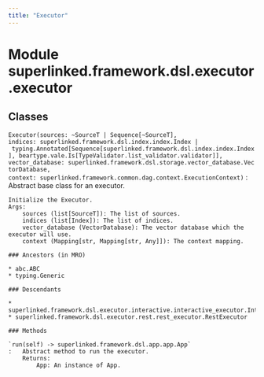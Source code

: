 ```yaml
---
title: "Executor"
---
```


Module superlinked.framework.dsl.executor.executor
==================================================

Classes
-------

`Executor(sources: ~SourceT | Sequence[~SourceT], indices: superlinked.framework.dsl.index.index.Index | typing.Annotated[Sequence[superlinked.framework.dsl.index.index.Index], beartype.vale.Is[TypeValidator.list_validator.validator]], vector_database: superlinked.framework.dsl.storage.vector_database.VectorDatabase, context: superlinked.framework.common.dag.context.ExecutionContext)`
:   Abstract base class for an executor.
    
    Initialize the Executor.
    Args:
        sources (list[SourceT]): The list of sources.
        indices (list[Index]): The list of indices.
        vector_database (VectorDatabase): The vector database which the executor will use.
        context (Mapping[str, Mapping[str, Any]]): The context mapping.

    ### Ancestors (in MRO)

    * abc.ABC
    * typing.Generic

    ### Descendants

    * superlinked.framework.dsl.executor.interactive.interactive_executor.InteractiveExecutor
    * superlinked.framework.dsl.executor.rest.rest_executor.RestExecutor

    ### Methods

    `run(self) ‑> superlinked.framework.dsl.app.app.App`
    :   Abstract method to run the executor.
        Returns:
            App: An instance of App.